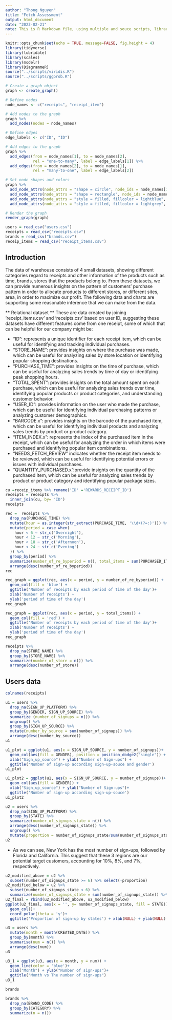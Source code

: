```yaml
---
author: "Thong Nguyen"
title: "Fetch Assessment"
output: html_document
date: "2023-02-21"
note: This is R Markdown file, using multiple and souce scripts, libraries: tidyverse, lubridate, scales, modelr, viridis.R, ggprob.R
---
```


```r
knitr::opts_chunk$set(echo = TRUE, message=FALSE, fig.height = 4)
library(tidyverse)
library(lubridate)
library(scales)
library(modelr)
library(DiagrammeR)
source("../scripts/viridis.R")
source("../scripts/ggprob.R")
```

```r
# Create a graph object
graph <- create_graph()

# Define nodes
node_names <- c("receipts", "receipt_item")

# Add nodes to the graph
graph %>% 
  add_nodes(nodes = node_names)

# Define edges
edge_labels <- c("ID", "ID")

# Add edges to the graph
graph %>% 
  add_edges(from = node_names[1], to = node_names[2], 
            rel = "one-to-many", label = edge_labels[1]) %>%
  add_edges(from = node_names[2], to = node_names[1], 
            rel = "many-to-one", label = edge_labels[2])

# Set node shapes and colors
graph %>% 
  add_node_attrs(node_attrs = "shape = circle", node_ids = node_names[1]) %>%
  add_node_attrs(node_attrs = "shape = rectangle", node_ids = node_names[2]) %>%
  add_node_attrs(node_attrs = "style = filled, fillcolor = lightblue", node_ids = node_names[1]) %>%
  add_node_attrs(node_attrs = "style = filled, fillcolor = lightgrey", node_ids = node_names[2])

# Render the graph
render_graph(graph)
```

```r
users = read_csv("users.csv")
receipts = read_csv("receipts.csv")
brands = read_csv("brands.csv")
receip_items = read_csv("receipt_items.csv")
```
## Introduction
The data of warehouse consists of 4 small datasets, showing different categories regard to receipts and other information of the products such as time, brands, stores that the products belong to. From these datasets, we can provide numerous insights on the pattern of customers' purchase pattern in order to allocate products to different stores, or different sites, area, in order to maximize our profit. The following data and charts are supporting some reasonable inference that we can make from the data.

** Relational dataset **
These are data created by joining 'receipt_items.csv' and 'receipts.csv' based on user ID, suggesting these datasets have different features come from one receipt, some of which that can be helpful for our company might be: 

- "ID": represents a unique identifier for each receipt item, which can be useful for identifying and tracking individual purchases. 
- "STORE_NAME": provides insights on where the purchase was made, which can be useful for analyzing sales by store location or identifying popular shopping destinations.  
- "PURCHASE_TIME": provides insights on the time of purchase, which can be useful for analyzing sales trends by time of day or identifying peak shopping hours.  
- "TOTAL_SPENT": provides insights on the total amount spent on each purchase, which can be useful for analyzing sales trends over time, identifying popular products or product categories, and understanding customer behavior.  
- "USER_ID": provides information on the user who made the purchase, which can be useful for identifying individual purchasing patterns or analyzing customer demographics.  
- "BARCODE.x":  provides insights on the barcode of the purchased item, which can be useful for identifying individual products and analyzing sales trends by product or product category.   
- "ITEM_INDEX.x": represents the index of the purchased item in the receipt, which can be useful for analyzing the order in which items were purchased and identifying popular item combinations.
- "NEEDS_FETCH_REVIEW" indicates whether the receipt item needs to be reviewed, which can be useful for identifying potential errors or issues with individual purchases.  
- "QUANTITY_PURCHASED.x":provide insights on the quantity of the purchased item, which can be useful for analyzing sales trends by product or product category and identifying popular package sizes.  

```r
cu =receip_items %>% rename('ID' ='REWARDS_RECEIPT_ID')
receipts = receipts %>% 
  inner_join(cu, by= 'ID')
receipts
```


```r
rec =  receipts %>% 
  drop_na(PURCHASE_TIME) %>% 
  mutate(hour = as.integer(str_extract(PURCHASE_TIME, '\\d+(?=:)'))) %>% 
  mutate(period = case_when(
    hour < 6 ~ str_c('Overnight'),
    hour < 12 ~ str_c('Morning'),
    hour < 18 ~ str_c('Afternoon'),
    hour < 24 ~ str_c('Evening')
  )) %>% 
  group_by(period) %>% 
  summarize(number_of_re_byperiod = n(), total_items = sum(PURCHASED_ITEM_COUNT)) %>% 
  arrange(desc(number_of_re_byperiod))
rec
```

```r
rec_graph = ggplot(rec, aes(x = period, y = number_of_re_byperiod)) +
  geom_col(fill = 'blue') +
  ggtitle('Number of receipts by each period of time of the day')+
  xlab('Number of receipts') + 
  ylab('period of time of the day')
rec_graph
```

```r
rec_graph = ggplot(rec, aes(x = period, y = total_items)) +
  geom_col(fill = 'red') +
  ggtitle('Number of receipts by each period of time of the day')+
  xlab('Number of receipts') + 
  ylab('period of time of the day')
rec_graph
```

```r
receipts %>% 
  drop_na(STORE_NAME) %>% 
  group_by(STORE_NAME) %>% 
  summarize(number_of_store = n()) %>% 
  arrange(desc(number_of_store))
```

## Users data
```r
colnames(receipts)
```

```r
u1 = users %>% 
  drop_na(SIGN_UP_PLATFORM) %>% 
  group_by(GENDER, SIGN_UP_SOURCE) %>% 
  summarize (number_of_signups = n()) %>% 
  ungroup() %>% 
  group_by(SIGN_UP_SOURCE) %>% 
  mutate(number_by_source = sum(number_of_signups)) %>% 
  arrange(desc(number_by_source))
u1

```
```r
u1_plot = ggplot(u1, aes(x = SIGN_UP_SOURCE, y = number_of_signups))+
  geom_col(aes(fill = GENDER), position = position_dodge2("single")) +
  xlab("Sign_up_source") + ylab("Number of Sign-ups") +
  ggtitle('Number of sign-up according sign-up-souce and gender')
u1_plot
```

```r
u1_plot2 = ggplot(u1, aes(x = SIGN_UP_SOURCE, y = number_of_signups))+
  geom_col(aes(fill = GENDER)) +
  xlab("Sign_up_source") + ylab("Number of Sign-ups")+
  ggtitle('Number of sign-up according sign-up-souce')
u1_plot2
```

```r
u2 = users %>% 
  drop_na(SIGN_UP_PLATFORM) %>% 
  group_by(STATE) %>% 
  summarize(number_of_signups_state = n()) %>% 
  arrange(desc(number_of_signups_state)) %>% 
  ungroup() %>% 
  mutate(proportion = number_of_signups_state/sum(number_of_signups_state))
u2
```
- As we can see, New York has the most number of sign-ups, followed by Florida and California. This suggest that these 3 regions are our potential target customers, accounting for 10%, 8%, and 7%, respectively.
```r
u2_modified_above = u2 %>% 
  subset(number_of_signups_state >= 6) %>% select(-proportion)
u2_modified_below = u2 %>% 
  subset(number_of_signups_state < 6) %>% 
  summarize(number_of_signups_state = sum(number_of_signups_state)) %>% mutate(STATE = 'others') %>% relocate(STATE, number_of_signups_state)
u2_final = rbind(u2_modified_above, u2_modified_below)
ggplot(u2_final, aes(x = '', y= number_of_signups_state, fill = STATE))+
  geom_col()+
  coord_polar(theta = 'y')+
  ggtitle('Proportion of sign-up by states') + xlab(NULL) + ylab(NULL)
```

```r
u3 = users %>% 
  mutate(month = month(CREATED_DATE)) %>% 
  group_by(month) %>% 
  summarise(num = n()) %>% 
  arrange(desc(num))
u3

u3_1 = ggplot(u3, aes(x = month, y = num)) +
  geom_line(color = 'blue')+
  xlab("Month") + ylab("Number of sign-ups")+
  ggtitle("Month vs The number of sign-ups")
u3_1
```

```r
brands
```


```r
brands %>% 
  drop_na(BRAND_CODE) %>% 
  group_by(CATEGORY) %>% 
  summarize(n = n())
```


